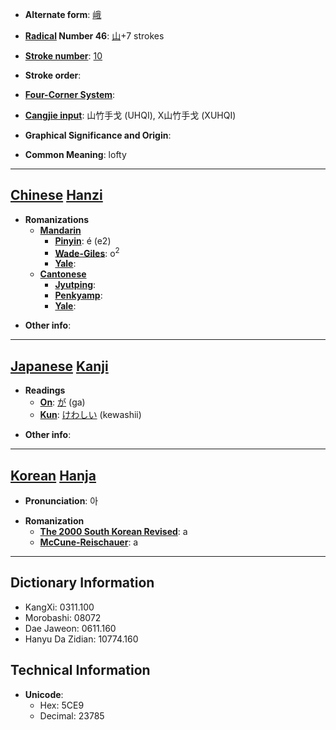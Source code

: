 * '''Alternate form''': [[峨]]

* '''[[Wiktionary:Chinese radical index| Radical]] Number 46''': [[Wiktionary:Chinese radical index 山|山]]+7 strokes

* '''[[Wiktionary:Chinese total strokes index|Stroke number]]''': [[Wiktionary:Chinese total strokes index 10|10]]

* '''Stroke order''': 

* '''[[Wiktionary:Chinese four corner index|Four-Corner System]]''': 

* '''[[Wiktionary:Chinese Cangjie index|Cangjie input]]''': 山竹手戈 (UHQI), X山竹手戈 (XUHQI)

* '''Graphical Significance and Origin''': 

* '''Common Meaning''': lofty

----

== [[Chinese]] [[Hanzi]] ==

* '''Romanizations'''
** '''[[Mandarin]]'''
*** '''[[Pinyin]]''': é (e2)
*** '''[[Wade-Giles]]''': o<sup>2</sup>
*** '''[[Yale]]''': 
** '''[[Cantonese]]'''
*** '''[[Jyutping]]''':
*** '''[[Penkyamp]]''': 
*** '''[[Yale]]''': 

* '''Other info''': 

----

== [[Japanese]] [[Kanji]] ==

* '''Readings'''
** '''[[On]]''': [[が]] (ga)
** '''[[Kun]]''': [[けわしい]] (kewashii)

* '''Other info''':  

----

== [[Korean]] [[Hanja]] ==

* '''Pronunciation''': 아

* '''Romanization'''
** '''[[The 2000 South Korean Revised Romanization|The 2000 South Korean Revised]]''': a
** '''[[McCune-Reischauer]]''': a

----

== Dictionary Information ==

* KangXi: 0311.100
* Morobashi: 08072
* Dae Jaweon: 0611.160
* Hanyu Da Zidian: 10774.160

== Technical Information ==

* '''Unicode''':
** Hex: 5CE9
** Decimal: 23785